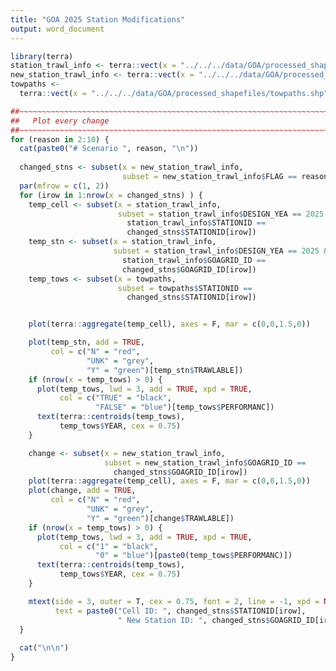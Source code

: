 ```yaml
---
title: "GOA 2025 Station Modifications"
output: word_document
---
```


```r
library(terra)
station_trawl_info <- terra::vect(x = "../../../data/GOA/processed_shapefiles/station_trawl_info.shp")
new_station_trawl_info <- terra::vect(x = "../../../data/GOA/processed_shapefiles/goa_stations_2025_modified.shp")
towpaths <- 
  terra::vect(x = "../../../data/GOA/processed_shapefiles/towpaths.shp")
```

```r
##~~~~~~~~~~~~~~~~~~~~~~~~~~~~~~~~~~~~~~~~~~~~~~~~~~~~~~~~~~~~~~~~~~~~~~~~~~~~~
##   Plot every change
##~~~~~~~~~~~~~~~~~~~~~~~~~~~~~~~~~~~~~~~~~~~~~~~~~~~~~~~~~~~~~~~~~~~~~~~~~~~~~
for (reason in 2:10) {
  cat(paste0("# Scenario ", reason, "\n"))
  
  changed_stns <- subset(x = new_station_trawl_info,
                         subset = new_station_trawl_info$FLAG == reason)
  par(mfrow = c(1, 2))
  for (irow in 1:nrow(x = changed_stns) ) {
    temp_cell <- subset(x = station_trawl_info,
                        subset = station_trawl_info$DESIGN_YEA == 2025 &
                          station_trawl_info$STATIONID ==
                          changed_stns$STATIONID[irow])
    temp_stn <- subset(x = station_trawl_info,
                       subset = station_trawl_info$DESIGN_YEA == 2025 &
                         station_trawl_info$GOAGRID_ID ==
                         changed_stns$GOAGRID_ID[irow])
    temp_tows <- subset(x = towpaths,
                        subset = towpaths$STATIONID ==
                          changed_stns$STATIONID[irow])


    plot(terra::aggregate(temp_cell), axes = F, mar = c(0,0,1.5,0))

    plot(temp_stn, add = TRUE,
         col = c("N" = "red",
                 "UNK" = "grey",
                 "Y" = "green")[temp_stn$TRAWLABLE])
    if (nrow(x = temp_tows) > 0) {
      plot(temp_tows, lwd = 3, add = TRUE, xpd = TRUE,
           col = c("TRUE" = "black",
                   "FALSE" = "blue")[temp_tows$PERFORMANC])
      text(terra::centroids(temp_tows),
           temp_tows$YEAR, cex = 0.75)
    }

    change <- subset(x = new_station_trawl_info,
                     subset = new_station_trawl_info$GOAGRID_ID ==
                       changed_stns$GOAGRID_ID[irow])
    plot(terra::aggregate(temp_cell), axes = F, mar = c(0,0,1.5,0))
    plot(change, add = TRUE,
         col = c("N" = "red",
                 "UNK" = "grey",
                 "Y" = "green")[change$TRAWLABLE])
    if (nrow(x = temp_tows) > 0) {
      plot(temp_tows, lwd = 3, add = TRUE, xpd = TRUE,
           col = c("1" = "black",
                   "0" = "blue")[paste0(temp_tows$PERFORMANC)])
      text(terra::centroids(temp_tows),
           temp_tows$YEAR, cex = 0.75)
    }

    mtext(side = 3, outer = T, cex = 0.75, font = 2, line = -1, xpd = NA,
          text = paste0("Cell ID: ", changed_stns$STATIONID[irow],
                        " New Station ID: ", changed_stns$GOAGRID_ID[irow]))
  }
  
  cat("\n\n")
}

```
